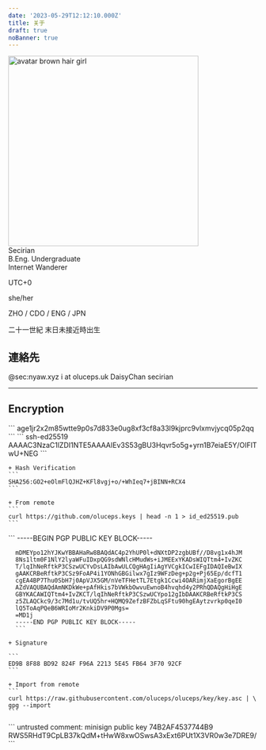 ```yaml
---
date: '2023-05-29T12:12:10.000Z'
title: 关于
draft: true
noBanner: true
---
```



<div class="md:flex bg-slate-100 rounded-xl p-8 md:p-0 dark:bg-slate-800 justify-left items-">
  <img
    class="w-24 h-24 md:w-48 md:h-auto md:rounded-lg rounded-full mx-auto"
    src="https://nyaw.xyz/proxy/avatar.webp?url=https%3A%2F%2Fs3.nyaw.xyz%2Fmisskey%2F%2Fbb32710d-c5f2-4b29-a18a-d68e98c47487.png&avatar=1"
    alt="avatar brown hair girl"
    width="384"
    height="384"
		onclick="window.open('https://nyaw.xyz/@lyo', '_blank')"
	/>
	<div class="md:p-8 text-center md:text-left grow not-prose flex flex-col leading-snug">
    <div class="font-medium mb-4 grow">
      <div class="text-zinc-400 text-2xl font-bold">
        Secirian
      </div>
      <div class="text-zinc-500 mt-1.5">
        B.Eng. Undergraduate
      </div>
      <div class="text-zinc-500">
        Internet Wanderer
      </div>
    </div>
    <div class="not-prose text-zinc-500 mw-auto">
      <p class="text-[12px] font-medium">
			  UTC+0
      </p>
      <p class="text-sm font-medium">
			  she/her
      </p>
      <p class="text-[12px] font-medium">
			  ZHO / CDO / ENG / JPN
      </p>
			<p class="text-sm font-medium text-zinc-400">
			  二十一世紀 末日未接近時出生
      </p>
    </div>
  </div>
</div>


## 連絡先

<div class="flex flex-col md:grid md:grid-cols-2 md:grid-rows-2 gap-3">
	<QuickLinks
		title="Matrix"
		href="https://nyaw.xyz/matrix"
	>
    	@sec:nyaw.xyz
	</QuickLinks>
	<QuickLinks
		title="Mail"
		href="mailto://i@oluceps.uk"
	>
		i at oluceps.uk
	</QuickLinks>
	<QuickLinks
		title="Telegram"
		href="https://t.me/Secpm_bot"
	>
		DaisyChan
	</QuickLinks>
	<QuickLinks
		title="Discord"
		href="https://discord.com/invite/BXjxRmk4"
	>
		secirian
	</QuickLinks>
</div>

---

## Encryption

<Provider>
  <Collapse title="AGE" >
  	```
      age1jr2x2m85wtte9p0s7d833e0ug8xf3cf8a33l9kjprc9vlxmvjycq05p2qq
  	```
  </Collapse>
  
  <Collapse title="OPENSSH" >
  	```
      ssh-ed25519 AAAAC3NzaC1lZDI1NTE5AAAAIEv3S53gBU3Hqvr5o5g+yrn1B7eiaE5Y/OIFlTwU+NEG
  	```
  
  	+ Hash Verification
  	```
  	SHA256:GO2+eOlmFlQJHZ+KFl8vgj+o/+WhIeq7+jBINN+RCX4
  	```
  
  	+ From remote
  	```
  	curl https://github.com/oluceps.keys | head -n 1 > id_ed25519.pub
  	```
  </Collapse>
  
  <Collapse title="GPG Encryption">
      ```
      -----BEGIN PGP PUBLIC KEY BLOCK-----
      
      mDMEYpo12hYJKwYBBAHaRw8BAQdAC4p2YhUP0l+dNXtDP2zgbUBf//D8vg1x4hJM
      8Ns1ltm0F1NlY2lyaWFuIDxpQG9sdWNlcHMudWs+iJMEExYKADsWIQTtm4+IvZKC
      T/lqIhNeRftkP3CSzwUCYvDsLAIbAwULCQgHAgIiAgYVCgkICwIEFgIDAQIeBwIX
      gAAKCRBeRftkP3CSz9FoAP4i1YONhGBGilwx7gIz9WFzDeg+p2g+Pj65Ep/dcfT1
      cgEA4BP7Thu0SbH7j0ApVJX5GM/nVeTFHetTL7Etgk1Ccwi4OARimjXaEgorBgEE
      AZdVAQUBAQdAmNKDkWe+pAfHkis7bVWkbOwvuEwnoB4hvqhd4y2PRhQDAQgHiHgE
      GBYKACAWIQTtm4+IvZKCT/lqIhNeRftkP3CSzwUCYpo12gIbDAAKCRBeRftkP3CS
      z5ZLAQCkc9/3c7Md1u/tvUQ5hr+HQMQ9ZefzBFZbLqSFtu90hgEAytzvrkp0qeI0
      lQ5ToAqPQeB6WRIoMr2KnkiDV9P0Mgs=
      =MD1j
      -----END PGP PUBLIC KEY BLOCK-----
      ```
  
  	+ Signature
  
  	```
  	ED9B 8F88 BD92 824F F96A 2213 5E45 FB64 3F70 92CF
  	```
  
  	+ Import from remote
  	```
  	curl https://raw.githubusercontent.com/oluceps/oluceps/key/key.asc | \
  	gpg --import
  	```
  </Collapse>

  <Collapse title="MINISIGN" >
  	```
  	untrusted comment: minisign public key 74B2AF4537744B9
    RWS5RHdT9CpLB37kQdM+tHwW8xwOSwsA3xExt6PUt1X3VR0w3e7DRE9/
  	```
  </Collapse>
</Provider>

